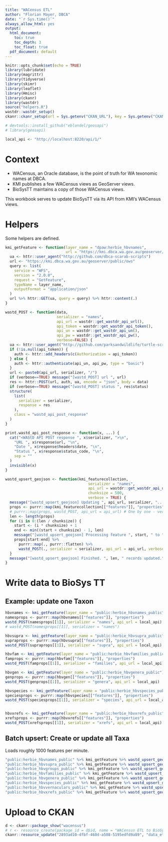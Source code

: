 ```yaml
---
title: "WACensus ETL"
author: "Florian Mayer, DBCA"
date: "`r Sys.time()`"
always_allow_html: yes
output:
  html_document:
    toc: true
    toc_depth: 3
    toc_float: true
  pdf_document: default
---
```




```r
knitr::opts_chunk$set(echo = TRUE)
library(lubridate)
library(magrittr)
library(tidyverse)
library(skimr)
library(leaflet)
library(Hmisc)
library(ckanr)
library(wastdr)
source("helpers.R")
wastdr::wastdr_setup()
ckanr::ckanr_setup(url = Sys.getenv("CKAN_URL"), key = Sys.getenv("CKAN_API_KEY"))

# devtools::install_github("eblondel/geosapi")
# library(geosapi)

local_api <- "http://localhost:8220/api/1/"
```

# Context

* WACensus, an Oracle database, is the point of truth for WA texonomic names at DBCA.
* KMI publishes a few WACensus views as GeoServer views.
* BioSysTT maintains a copy of those WACensus views.

This workbook serves to update BioSysTT via its API from KMI's WACensus views.


# Helpers
Some helpers are defined.

```r
kmi_getFeature <- function(layer_name = "dpaw:herbie_hbvnames",
                           url = "https://kmi.dbca.wa.gov.au/geoserver/dpaw/ows") {
  ua <- httr::user_agent("http://github.com/dbca-scarab-scripts")
  url <- "https://kmi.dbca.wa.gov.au/geoserver/public/ows"
  query <- list(
    service = "WFS",
    version = "2.0.0",
    request = "GetFeature",
    typeName = layer_name,
    outputFormat = "application/json"
  )
  url %>% httr::GET(ua, query = query) %>% httr::content(.)
}

wastd_POST <- function(data,
                       serializer = "names",
                       api_url = wastdr::get_wastdr_api_url(),
                       api_token = wastdr::get_wastdr_api_token(),
                       api_un = wastdr::get_wastdr_api_un(),
                       api_pw = wastdr::get_wastdr_api_pw(),
                       verbose=FALSE) {
  ua <- httr::user_agent("http://github.com/parksandwildlife/turtle-scripts")
  if (!is.null(api_token)) {
    auth <- httr::add_headers(c(Authorization = api_token))
  } else {
    auth <- httr::authenticate(api_un, api_pw, type = "basic")
  }
  url <- paste0(api_url, serializer, "/")
  if (verbose==TRUE) message("[wastd_POST] url ", url)
  res <- httr::POST(url, auth, ua, encode = "json", body = data)
  if (verbose==TRUE) message("[wastd_POST] status ", res$status)
  structure(
    list(
      serializer = serializer,
      response = res
    ),
    class = "wastd_api_post_response"
  )
}

print.wastd_api_post_response <- function(x, ...) {
  cat("<WAStD API POST response ", x$serializer, ">\n",
    "URL ", x$response$url, "\n",
    "Date ", x$response$headers$date, "\n",
    "Status ", x$response$status_code, "\n",
    sep = ""
  )
  invisible(x)
}

wastd_upsert_geojson <- function(kmi_featurecollection,
                                     serializer = "names",
                                     api_url = wastdr::get_wastdr_api_url(),
                                     chunksize = 500,
                                     verbose = TRUE) {
  message("[wastd_upsert_geojson] Updating ", api_url, serializer, "...")
  props <- purrr::map(kmi_featurecollection[["features"]], "properties")
  # purrr::map(props, wastd_POST, api_url = api_url) # One by one - very slow. Faster:
  len <- length(props)
  for (i in 0:(len / chunksize)) {
    start <- (i * chunksize) + 1
    end <- min((start + chunksize) - 1, len)
    message("[wastd_upsert_geojson] Processing feature ", start, " to ", end)
    props[start:end] %>%
      purrr::map(., purrr::flatten) %>%
      wastd_POST(., serializer = serializer, api_url = api_url, verbose = verbose)
  }
  message("[wastd_upsert_geojson] Finished. ", len, " records updated.")
}
```

# Write data to BioSys TT

## Example: update one Taxon

```r
hbvnames <- kmi_getFeature(layer_name = "public:herbie_hbvnames_public")
namesprops <- purrr::map(hbvnames[["features"]], "properties")
wastd_POST(namesprops[[1]], serializer = "names", api_url = local_api)
# wastd_POST(namesprops[[1]], serializer = "names")

hbvsupra <- kmi_getFeature(layer_name = "public:herbie_hbvsupra_public")
supraprops <- purrr::map(hbvsupra[["features"]], "properties")
wastd_POST(supraprops[[1]], serializer = "supra", api_url = local_api)

hbvfam <- kmi_getFeature(layer_name = "public:herbie_hbvfamilies_public")
famprops <- purrr::map(hbvfam[["features"]], "properties")
wastd_POST(famprops[[1]], serializer = "families", api_url = local_api)

hbvgen <- kmi_getFeature(layer_name = "public:herbie_hbvgenera_public")
genprops <- purrr::map(hbvgen[["features"]], "properties")
wastd_POST(genprops[[1]], serializer = "genera", api_url = local_api)

hbvspecies <- kmi_getFeature(layer_name = "public:herbie_hbvspecies_public")
speciesprops <- purrr::map(hbvspecies[["features"]], "properties")
wastd_POST(speciesprops[[1]], serializer = "species", api_url = local_api)


hbvxrefs <- kmi_getFeature(layer_name = "public:herbie_hbvxrefs_public")
xrefsprops <- purrr::map(hbvxrefs[["features"]], "properties")
wastd_POST(xrefsprops[[1]], serializer = "xrefs", api_url = local_api)
```

## Batch upsert: Create or update all Taxa
Loads roughly 1000 features per minute.

```r
"public:herbie_hbvnames_public" %>% kmi_getFeature %>% wastd_upsert_geojson(serializer = "names", verbose = T, api_url = local_api)
"public:herbie_hbvsupra_public" %>% kmi_getFeature %>% wastd_upsert_geojson(serializer = "supra", verbose = T, api_url = local_api)
"public:herbie_hbvgroups_public" %>% kmi_getFeature %>% wastd_upsert_geojson(serializer = "groups", verbose = T, api_url = local_api)
"public:herbie_hbvfamilies_public" %>% kmi_getFeature %>% wastd_upsert_geojson(serializer = "families", verbose = T, api_url = local_api)
"public:herbie_hbvgenera_public" %>% kmi_getFeature %>% wastd_upsert_geojson(serializer = "genera", verbose = T, api_url = local_api)
"public:herbie_hbvspecies_public" %>% kmi_getFeature %>% wastd_upsert_geojson(serializer = "species", verbose = T, api_url = local_api)
"public:herbie_hbvvernaculars_public" %>% kmi_getFeature %>% wastd_upsert_geojson(serializer = "vernaculars", verbose = T, api_url = local_api)
"public:herbie_hbvxrefs_public" %>% kmi_getFeature %>% wastd_upsert_geojson(serializer = "xrefs", verbose = T, api_url = local_api)
```

# Upload to CKAN

```r
d <- ckanr::package_show("wacensus")
# r <- resource_create(package_id = d$id, name = "WACensus ETL to BioSysTT", format = "HTML", upload = "data_etl_wacensus.html")
ckanr::resource_update("2893ad10-dfbf-460d-a508-5195edfd9a89", "data_etl_wacensus.html")
```

